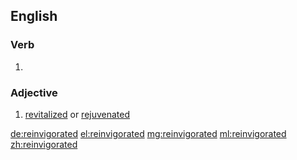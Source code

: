 ==English==

===Verb===
{{head|en}}

# {{en-past of|reinvigorate}}

===Adjective===
{{en-adj}}

# [[revitalized]] or [[rejuvenated]]

[[de:reinvigorated]]
[[el:reinvigorated]]
[[mg:reinvigorated]]
[[ml:reinvigorated]]
[[zh:reinvigorated]]